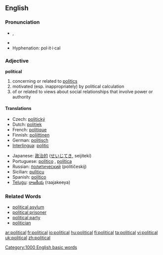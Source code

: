==English==

{{rank|etc.|broke|waiting|773|political|reading|German|seven}}

===Pronunciation===
*{{IPA|/pəˈlɪtɪkəl/}}, {{SAMPA|/p@"lItIk@l/}}
*{{audio|en-us-political.ogg|Audio (US)}}
*Hyphenation: pol·it·i·cal

===Adjective===
'''political'''
#concerning or related to [[politics]]
#motivated (esp. inappropriately) by political calculation
#of or related to views about social relationships that involve power or authority

====Translations====
{{top}}
*Czech: [[politický]]
*Dutch: [[politiek]]
*French: [[politique]]
*Finnish: [[poliittinen]]
*German: [[politisch]]
*[[Interlingua]]: [[politic]]
{{mid}}
*Japanese: [[政治的]] ([[せいじてき]], seijitekí)
*Portuguese: [[político]] {{m}}, [[política]] {{f}}
*Russian: [[политический]] (politíčeskij)
*Sicilian: [[pulìticu]]
*Spanish: [[político]] {{m}}
*[[Telugu]]: [[రాజకీయ]] (raajakeeya)
{{bottom}}

===Related Words===
*[[political asylum]]
*[[political prisoner]]
*[[political party]]
*[[politician]]
[[Category:1000 English basic words]]

[[ar:political]]
[[fr:political]]
[[io:political]]
[[hu:political]]
[[fi:political]]
[[ta:political]]
[[vi:political]]
[[uk:political]]
[[zh:political]]